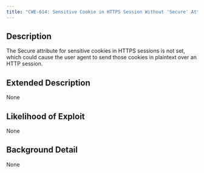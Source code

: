 ```yaml
---
title: "CWE-614: Sensitive Cookie in HTTPS Session Without 'Secure' Attribute"
---
```


## Description
The Secure attribute for sensitive cookies in HTTPS sessions is not set, which could cause the user agent to send those cookies in plaintext over an HTTP session.

## Extended Description
None

## Likelihood of Exploit
None

## Background Detail
None
        